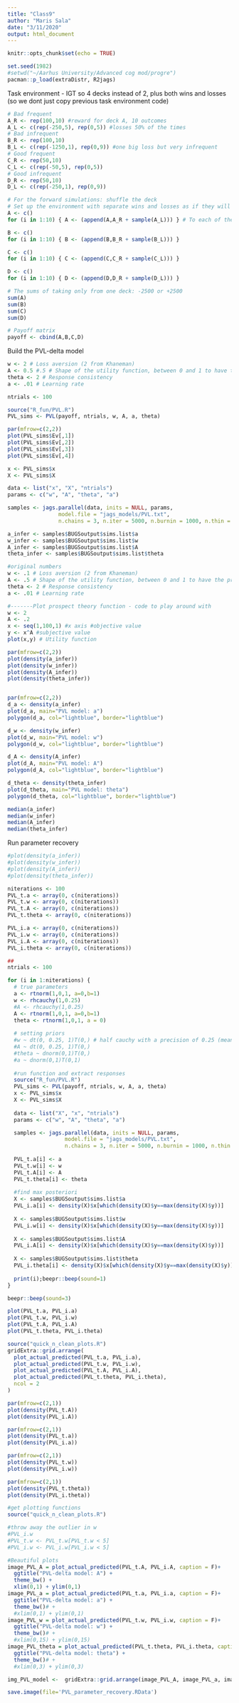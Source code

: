 ```yaml
---
title: "Class9"
author: "Maris Sala"
date: "3/11/2020"
output: html_document
---
```


```r
knitr::opts_chunk$set(echo = TRUE)
```

```r
set.seed(1982)
#setwd("~/Aarhus University/Advanced cog mod/progre")
pacman::p_load(extraDistr, R2jags)
```

Task environment - IGT so 4 decks instead of 2, plus both wins and losses (so we dont just copy previous task environment code)

```r
# Bad frequent
A_R <- rep(100,10) #reward for deck A, 10 outcomes
A_L <- c(rep(-250,5), rep(0,5)) #losses 50% of the times
# Bad infrequent
B_R <- rep(100,10)
B_L <- c(rep(-1250,1), rep(0,9)) #one big loss but very infrequent
# Good frequent
C_R <- rep(50,10)
C_L <- c(rep(-50,5), rep(0,5))
# Good infrequent
D_R <- rep(50,10)
D_L <- c(rep(-250,1), rep(0,9))

# For the forward simulations: shuffle the deck
# Set up the environment with separate wins and losses as if they will be presented separately to the participants
A <- c()
for (i in 1:10) { A <- (append(A,A_R + sample(A_L))) } # To each of the 4 decks, adds losses and rewards together

B <- c()
for (i in 1:10) { B <- (append(B,B_R + sample(B_L))) }

C <- c()
for (i in 1:10) { C <- (append(C,C_R + sample(C_L))) }

D <- c()
for (i in 1:10) { D <- (append(D,D_R + sample(D_L))) }

# The sums of taking only from one deck: -2500 or +2500
sum(A)
sum(B)
sum(C)
sum(D)

# Payoff matrix
payoff <- cbind(A,B,C,D)
```

Build the PVL-delta model
```r
w <- 2 # Loss aversion (2 from Khaneman)
A <- 0.5 #.5 # Shape of the utility function, between 0 and 1 to have the proper shape
theta <- 2 # Response consistency
a <- .01 # Learning rate

ntrials <- 100

source("R_fun/PVL.R")
PVL_sims <- PVL(payoff, ntrials, w, A, a, theta)

par(mfrow=c(2,2))
plot(PVL_sims$Ev[,1])
plot(PVL_sims$Ev[,2])
plot(PVL_sims$Ev[,3])
plot(PVL_sims$Ev[,4])
```

```r
x <- PVL_sims$x
X <- PVL_sims$X

data <- list("x", "X", "ntrials")
params <- c("w", "A", "theta", "a")

samples <- jags.parallel(data, inits = NULL, params,
                model.file = "jags_models/PVL.txt",
                n.chains = 3, n.iter = 5000, n.burnin = 1000, n.thin = 1)

a_infer <- samples$BUGSoutput$sims.list$a
w_infer <- samples$BUGSoutput$sims.list$w
A_infer <- samples$BUGSoutput$sims.list$A
theta_infer <- samples$BUGSoutput$sims.list$theta

#original numbers
w <- .1 # Loss aversion (2 from Khaneman)
A <- .5 # Shape of the utility function, between 0 and 1 to have the proper shape
theta <- 2 # Response consistency
a <- .01 # Learning rate

#-------Plot prospect theory function - code to play around with
w <- 2
A <- .2
x <- seq(1,100,1) #x axis #objective value
y <- x^A #subjective value
plot(x,y) # Utility function

par(mfrow=c(2,2))
plot(density(a_infer))
plot(density(w_infer))
plot(density(A_infer))
plot(density(theta_infer))


par(mfrow=c(2,2))
d_a <- density(a_infer)
plot(d_a, main="PVL model: a")
polygon(d_a, col="lightblue", border="lightblue")

d_w <- density(w_infer)
plot(d_w, main="PVL model: w")
polygon(d_w, col="lightblue", border="lightblue")

d_A <- density(A_infer)
plot(d_A, main="PVL model: A")
polygon(d_A, col="lightblue", border="lightblue")

d_theta <- density(theta_infer)
plot(d_theta, main="PVL model: theta")
polygon(d_theta, col="lightblue", border="lightblue")

median(a_infer)
median(w_infer)
median(A_infer)
median(theta_infer)
```

Run parameter recovery
```r
#plot(density(a_infer))
#plot(density(w_infer))
#plot(density(A_infer))
#plot(density(theta_infer))

niterations <- 100
PVL_t.a <- array(0, c(niterations))
PVL_t.w <- array(0, c(niterations))
PVL_t.A <- array(0, c(niterations))
PVL_t.theta <- array(0, c(niterations))

PVL_i.a <- array(0, c(niterations))
PVL_i.w <- array(0, c(niterations))
PVL_i.A <- array(0, c(niterations))
PVL_i.theta <- array(0, c(niterations))

##
ntrials <- 100

for (i in 1:niterations) {
  # true parameters
  a <- rtnorm(1,0,1, a=0,b=1)
  w <- rhcauchy(1,0.25)
  #A <- rhcauchy(1,0.25)
  A <- rtnorm(1,0,1, a=0,b=1)
  theta <- rtnorm(1,0,1, a = 0)
  
  # setting priors 
  #w ~ dt(0, 0.25, 1)T(0,) # half cauchy with a precision of 0.25 (mean 0, 1 means cauchy as opposed to student's t)
  #A ~ dt(0, 0.25, 1)T(0,)
  #theta ~ dnorm(0,1)T(0,)
  #a ~ dnorm(0,1)T(0,1)
  
  #run function and extract responses
  source("R_fun/PVL.R")
  PVL_sims <- PVL(payoff, ntrials, w, A, a, theta)
  x <- PVL_sims$x
  X <- PVL_sims$X
  
  data <- list("X", "x", "ntrials")
  params <- c("w", "A", "theta", "a")

  samples <- jags.parallel(data, inits = NULL, params,
                  model.file = "jags_models/PVL.txt",
                  n.chains = 3, n.iter = 5000, n.burnin = 1000, n.thin = 1)
  
  PVL_t.a[i] <- a
  PVL_t.w[i] <- w
  PVL_t.A[i] <- A
  PVL_t.theta[i] <- theta
  
  #find max posteriori
  X <- samples$BUGSoutput$sims.list$a
  PVL_i.a[i] <- density(X)$x[which(density(X)$y==max(density(X)$y))]
  
  X <- samples$BUGSoutput$sims.list$w
  PVL_i.w[i] <- density(X)$x[which(density(X)$y==max(density(X)$y))]
  
  X <- samples$BUGSoutput$sims.list$A
  PVL_i.A[i] <- density(X)$x[which(density(X)$y==max(density(X)$y))]
  
  X <- samples$BUGSoutput$sims.list$theta
  PVL_i.theta[i] <- density(X)$x[which(density(X)$y==max(density(X)$y))]
  
  print(i);beepr::beep(sound=1)
}

beepr::beep(sound=3)

plot(PVL_t.a, PVL_i.a)
plot(PVL_t.w, PVL_i.w)
plot(PVL_t.A, PVL_i.A)
plot(PVL_t.theta, PVL_i.theta)

source("quick_n_clean_plots.R")
gridExtra::grid.arrange(
  plot_actual_predicted(PVL_t.a, PVL_i.a),
  plot_actual_predicted(PVL_t.w, PVL_i.w),
  plot_actual_predicted(PVL_t.A, PVL_i.A),
  plot_actual_predicted(PVL_t.theta, PVL_i.theta),
  ncol = 2
)

par(mfrow=c(2,1))
plot(density(PVL_t.A))
plot(density(PVL_i.A))

par(mfrow=c(2,1))
plot(density(PVL_t.a))
plot(density(PVL_i.a))

par(mfrow=c(2,1))
plot(density(PVL_t.w))
plot(density(PVL_i.w))

par(mfrow=c(2,1))
plot(density(PVL_t.theta))
plot(density(PVL_i.theta))

#get plotting functions
source("quick_n_clean_plots.R")

#throw away the outlier in w
#PVL_i.w
#PVL_t.w <- PVL_t.w[PVL_t.w < 5]
#PVL_i.w <- PVL_i.w[PVL_i.w < 5]

#Beautiful plots
image_PVL_A = plot_actual_predicted(PVL_t.A, PVL_i.A, caption = F)+
  ggtitle("PVL-delta model: A") +
  theme_bw() +
  xlim(0,1) + ylim(0,1)
image_PVL_a = plot_actual_predicted(PVL_t.a, PVL_i.a, caption = F)+
  ggtitle("PVL-delta model: a") +
  theme_bw()# +
  #xlim(0,1) + ylim(0,1)
image_PVL_w = plot_actual_predicted(PVL_t.w, PVL_i.w, caption = F)+
  ggtitle("PVL-delta model: w") +
  theme_bw()# +
  #xlim(0,15) + ylim(0,15)
image_PVL_theta = plot_actual_predicted(PVL_t.theta, PVL_i.theta, caption = F)+
  ggtitle("PVL-delta model: theta") +
  theme_bw()# +
  #xlim(0,3) + ylim(0,3)

img_PVL_model <-  gridExtra::grid.arrange(image_PVL_A, image_PVL_a, image_PVL_w, image_PVL_theta, nrow=2)
```
```r
save.image(file='PVL_parameter_recovery.RData')
```

